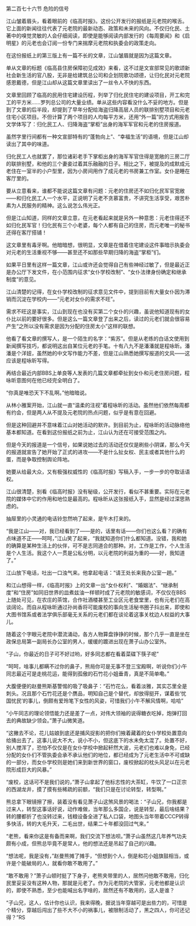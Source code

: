 

第二百七十六节 危险的信号

江山皱着眉头，看着眼前的《临高时报》。这份公开发行的报纸是元老院的喉舌。它上面的新闻往往代表了元老院的最新动态、政策和未来的风向。不仅归化民、土著中的嗅觉灵敏的人会仔细阅读，即使是能够阅读内部发行的《每周要闻》和《启明星》的元老也会订阅一份专门来揣摩元老院和执委会的政策走向。

在这份报纸上的第三版上有一篇不长的文章，江山皱眉就是因为这篇文章。

单从文章的标题《临高县住房保障初见成效》来看，这不过是文宣部常见的歌颂新社会新生活的官八股，无非是给建筑总公司和企划院歌功颂德，让归化民对元老院感恩戴德，但是江山却从这篇文章里读出了一丝令人不快的东西。

文章里回顾了临高的民用住宅建设历程，列举了归化民住宅的建设项目，开工和完工的平方米……罗列总公司的大量业绩。单从这些内容看没什么不妥的地方。但是到了文章的后半段，却提到了早年分配给海盗归降高层人员的联排别墅项目和元老住宅小区项目。不但计算了两个项目的人均每平方米，还用“外一篇”的方式用报告文学体写了：归化民工人、归降海盗“掌柜”出身的海军军官和元老的住房报道。

虽然字里行间都有一种文宣部特有的“蓬勃向上”、“幸福生活”的语境，但是江山却读出了其中的味道。

归化民工人也就罢了，那位诸彩老手下掌柜出身的海军军官住得是宽敞的三房二厅的联排别墅，和他的三个妻妾过着其乐融融的日子。相比之下，被提及的成默成元老住在一室半的小户型里，因为小房间用作了成元老的书房兼工作室。女仆是睡在客厅里的。

要从立意看来，谁都不能说这篇文章有问题：元老的住房还不如归化民军官宽敞――和归化民工人一个水平，正说明了元老不贪慕富贵，不讲究生活享受，艰苦朴素为人民服务的精神。这么说怎么伟光正。

但是江山知道，同样的文章立意，在元老看起来就是另外一种意思：元老住得还不如归化民军官！归化民有三个小老婆，每个人都有自己的住房，而元老唯一的秘书还得在客厅搭铺！

这文章里有毒牙啊。他暗暗想，很明显，文章是在借着住宅建设这件事暗示执委会对元老的生活重视不够――甚至还不如那些早期归降的海盗“掌柜”们。

如果平日里有这样一篇文章，江山或许还会觉得自己有些神经过敏了，但是最近正是办公厅下发文件，在小范围内征求“女仆学校改制”、“女仆法律身份确定和继承制度”的意见。

江山清楚的记得，在女仆学校改制的征求意见文件中，提到目前有大量女仆因为滞销而沉淀在学校内――“元老对女仆的需求不旺”。

需求不旺这是事实，江山到现在也没有买第二个女仆的兴趣，虽说他知道现有的女仆比以前的要好很多。但是这么一篇文章登了出来之后，读过的元老们就会很容易产生“之所以没有需求是因为分配的住房太小”这样的联想。

他看了看文章的撰写人，是一个陌生的名字：“紫苏”。但是从老练的白话文使用到新闻撰写技巧，都说明这出自某位元老的手笔。十有八九不是潘潘就是程咏昕。潘潘是个洋妞，虽然她的中文写作能力不差，但是江山熟悉她撰写报道的文风――这应该是程咏昕写得。

再结合最近内部BBS上单良等人发表的几篇文章都牵扯到女仆和元老住房问题，程咏昕意图何在他已经完全明白了。

“你真是唯恐天下不乱啊。”他暗暗说。

从林小雅案开始，江山就一直“温柔的注视”着程咏昕的活动。虽然他们依然每周都有约会，但是两人从不提及元老院的热点问题，似乎是有意在回避。

但是这种回避并不意味着江山对她活动的默许。到目前为止，程咏昕的活动脉络他基本都知道。在看到这份报纸之前为止，江山认为还在可接受范围之内。

但是今天的报道是一个信号，如果说她过去的活动还仅仅是刷些小阴谋，那么今天的报道就宣告了她开始了正式的进攻――不是什么扯女权、民主或者其他什么的蛋，而是争取控制舆论阵地。

她要从给最大众，又有极强权威性的《临高时报》写稿入手，一步一步的夺取话语权。

江山很清楚，别看《临高时报》没有秘级，公开发行，看似不甚重要。实际在元老院的媒体中它的作用和地位是最高的。程咏昕从这张报纸入手，显然是经过深思熟虑的。

抽屉里的小灵通的电话铃忽然响了起来，是午木打来的。

“我是江山――对，我已经看到了――是的，话里有话――你们也这么看？的确有点味道不正――呵呵，”江山笑了起来，“我就知道你们什么都知道。没错，我和她的确算是某种生活上的伙伴，可不是志同道合的那种。对，工作是工作，个人生活是个人生活。我这个人一贯是公私分明，以元老院的利益为重的――好，我知道了。”

江山放下电话，吐出一口浊气来。他拿起电话：“请王处长来我办公室一趟。”

和江山想得一样，《临高时报》上的文章一出“女仆权利”、“婚姻法”、“继承制度”和“住房”如同旧世界的皿煮兹油一样顿时成了元老院的敏感词，不仅仅在BBS上随处可见，在农庄的茶馆，合作社酒楼甚至工业区元老食堂里，也有元老们在高谈阔论。而自从程咏昕通过孙尚香将可能废校的事向生活秘书圈子抖出来，即使和大图书馆系或者法学俱乐部毫无关系的元老们都在谈论着这事关枕边人权益的大事儿。

随着这个字眼元老院中潜流涌动，各方人物算盘铮铮的时候，那个几乎一直是坐在政保总局第一副局长办公室的男人，缓缓的踱进出现在萧子山办公室外。

“子山，你最近的日子可不好过哟，好多同志都在看着菜碟下筷子呢”

“呵呵，啥事儿都瞒不过你的鼻子，熊局你可是无事不登三宝殿啊，听说你们小午同志最近可是走桃花运，能得到孤傲的石竹花小姐垂青，真是不简单嘞。”

大腹便便的赵曼熊斯基警惕的吸了吸鼻子：“石竹花么，看着淡雅，其实芯里全是刺头。况且那个石竹花还是个赝品，明知自己是个替代，却放得挺开，谋着些‘忧国忧民’的事儿，倒颇有爱玲笔下女性的风姿，可惜我们小午不解风情啊，哈哈”

“小午同志的理论领悟能力还是差了一点，对伟大领袖的说得糖衣吃掉，炮弹打回去的典故缺少领会。”萧子山微笑道。

“这撇去不论，花儿姑娘到底还是捕风捉影的把你们掖着藏着的女仆学校处置意向给捅出去了。这事儿说大不大，说小不小，但这底下的水未免太混了。处置不好，别人搅浑了，恐怕不仅仅是在女仆学校中掀起轩然大波，元老们也难以身免，已经分配的女仆们不管执委会承不承认他们的地位，都已经成为了元老生活中不可或缺的一部分，而女仆学校则是她们来到新世界的窗口，废校掀起的枕头风足以在元老院形成巨大的风暴。”

“废校，这话可不是我们说的，”萧子山拿起了他标志性的大茶缸，牛饮了一口正宗的西湖龙井，摸了摸有些稀疏的前额，“我们只是在讨论转型，转型啊。”

熊总拿下眼镜擦了擦，装着没有看见萧子山这煞风景的喝法：“子山兄，你我都是过来人，转型这事话好说，动作难做，当年那么多国企，说是转型，最后啥结果？转的腰都折了也没转过来，钱粮设备全进了私人口袋，地图头当年带着CCCP转得多快活，转的大毛升天，二毛出世，结果二十年都没回过气来。”

“老熊，看来你这是有备而来啊，我们交流下想法呗。”萧子山虽然这几年养气功夫颇有小成，但熊总毕竟不是常人，他的想法还是吊起了自己的兴趣。

“想法呢，我是没有，”赵曼熊摊了摊手，“但想到个人，倒是和花小姐旗鼓相当，或许是个能破局的人，就看你敢不敢用了。”

“敢不敢用？”萧子山顿时挺了下身子，老熊夹带里的人，居然问他敢不敢用，归化民里妥妥没有这种人物，那就是元老了。作为元老院的大管家，元老他都是认识的，即使不熟悉，至少也能喊出名字啥的，居然还有不敢用的，这人是谁？

“子山兄，这人，估计你也认识，我来得晚，据说当年穿越可是出些力的，可惜是个精分，穿越后闯出了些不大不小的祸事儿，被限制活动了，黑之四人，你可还记得？”RS

